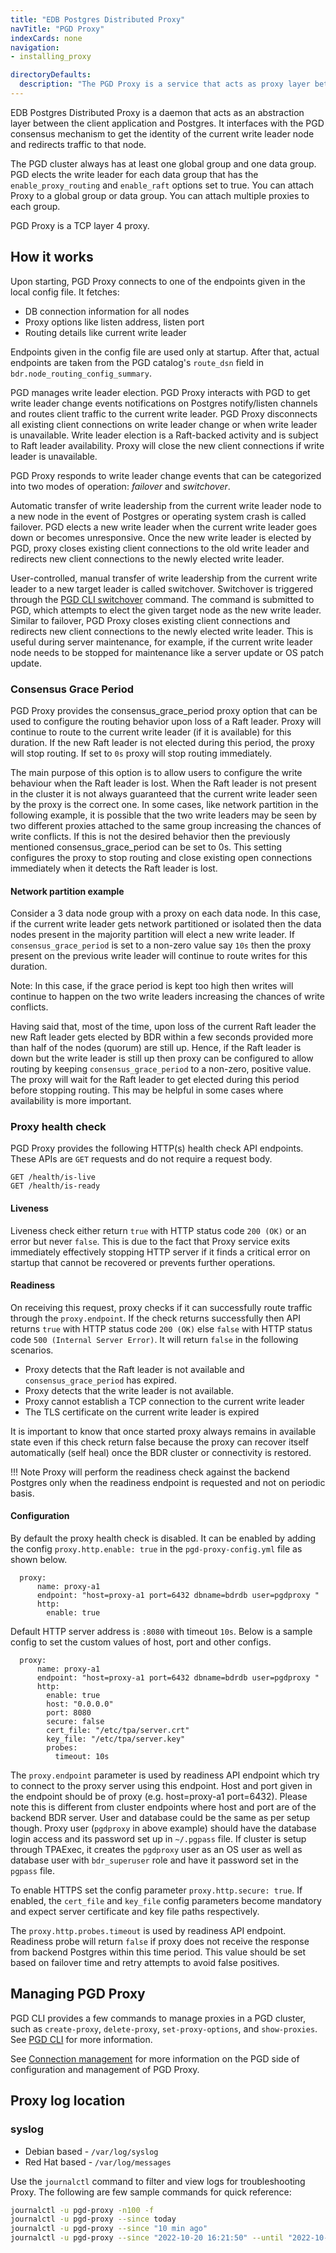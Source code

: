 ```yaml
---
title: "EDB Postgres Distributed Proxy"
navTitle: "PGD Proxy"
indexCards: none
navigation:
- installing_proxy

directoryDefaults:
  description: "The PGD Proxy is a service that acts as proxy layer between the client application and Postgres for your EDB Postgres Distributed cluster"
---
```


EDB Postgres Distributed Proxy is a daemon that acts as an abstraction layer between the client application and Postgres. It interfaces with the PGD consensus mechanism to get the identity of the current write leader node and redirects traffic to that node.

The PGD cluster always has at least one global group and one data group. PGD elects the write leader for each data group that has the `enable_proxy_routing` and `enable_raft` options set to true. You can attach Proxy to a global group or data group. You can attach multiple proxies to each group.

PGD Proxy is a TCP layer 4 proxy.

## How it works

Upon starting, PGD Proxy connects to one of the endpoints given in the local config file. It fetches:

-  DB connection information for all nodes
-  Proxy options like listen address, listen port
-  Routing details like current write leader

Endpoints given in the config file are used only at startup. After that, actual endpoints are taken from the PGD catalog's `route_dsn` field in `bdr.node_routing_config_summary`.


PGD manages write leader election. PGD Proxy interacts with PGD to get write leader change events notifications on Postgres notify/listen channels and routes client traffic to the current write leader. PGD Proxy disconnects all existing client connections on write leader change or when write leader is unavailable. Write leader election is a Raft-backed activity and is subject to Raft leader availability. Proxy will close the new client connections if write leader is unavailable.

PGD Proxy responds to write leader change events that can be categorized into two modes of operation: *failover* and *switchover*.

Automatic transfer of write leadership from the current write leader node to a new node in the event of Postgres or operating system crash is called failover. PGD elects a new write leader when the current write leader goes down or becomes unresponsive. Once the new write leader is elected by PGD, proxy closes existing client connections to the old write leader and redirects new client connections to the newly elected write leader.

User-controlled, manual transfer of write leadership from the current write leader to a new target leader is called switchover. Switchover is triggered through the [PGD CLI switchover](../cli/command_ref/pgd_switchover) command. The command is submitted to PGD, which attempts to elect the given target node as the new write leader. Similar to failover, PGD Proxy closes existing client connections and redirects new client connections to the newly elected write leader. This is useful during server maintenance, for example, if the current write leader node needs to be stopped for maintenance like a server update or OS patch update.

### Consensus Grace Period

PGD Proxy provides the consensus_grace_period proxy option that can be used to configure the routing behavior upon loss of a Raft leader. Proxy will continue to route to the current write leader (if it is available) for this duration. If the new Raft leader is not elected during this period, the proxy will stop routing. If set to `0s` proxy will stop routing immediately.

The main purpose of this option is to allow users to configure the write behaviour when the Raft leader is lost. When the Raft leader is not present in the cluster it is not always guaranteed that the current write leader seen by the proxy is the correct one. In some cases, like network partition in the following example, it is possible that the two write leaders may be seen by two different proxies attached to the same group increasing the chances of write conflicts. If this is not the desired behavior then the previously mentioned  consensus_grace_period can be set to 0s. This setting configures the proxy to stop routing and close existing open connections immediately when it detects the Raft leader is lost.

#### Network partition example

Consider a 3 data node group with a proxy on each data node. In this case, if the current write leader gets network partitioned or isolated then the data nodes present in the majority partition will elect a new write leader. If `consensus_grace_period` is set to a non-zero value say `10s` then the proxy present on the previous write leader will continue to route writes for this duration.

Note: In this case, if the grace period is kept too high then writes will continue to happen on the two write leaders increasing the chances of write conflicts.

Having said that, most of the time, upon loss of the current Raft leader the new Raft leader gets elected by BDR within a few seconds provided more than half of the nodes (quorum) are still up. Hence, if the Raft leader is down but the write leader is still up then proxy can be configured to allow routing by keeping `consensus_grace_period` to a non-zero, positive value. The proxy will wait for the Raft leader to get elected during this period before stopping routing. This may be helpful in some cases where availability is more important.

### Proxy health check

PGD Proxy provides the following HTTP(s) health check API endpoints. These APIs are `GET` requests and do not require a request body.
```
GET /health/is-live
GET /health/is-ready
```

#### Liveness

Liveness check either return `true` with HTTP status code `200 (OK)` or an error but never `false`. This is due to the fact that Proxy service exits immediately effectively stopping HTTP server if it finds a critical error on startup that cannot be recovered or prevents further operations.

#### Readiness

On receiving this request, proxy checks if it can successfully route traffic through the `proxy.endpoint`. If the check returns successfully then API returns `true` with HTTP status code `200 (OK)` else `false` with HTTP status code `500 (Internal Server Error)`. It will return `false` in the following scenarios.
* Proxy detects that the Raft leader is not available and `consensus_grace_period` has expired.
* Proxy detects that the write leader is not available.
* Proxy cannot establish a TCP connection to the current write leader
* The TLS certificate on the current write leader is expired

It is important to know that once started proxy always remains in available state even if this check return false because the proxy can recover itself automatically (self heal) once the BDR cluster or connectivity is restored.

!!! Note
    Proxy will perform the readiness check against the backend Postgres only when the readiness endpoint is requested and not on periodic basis.

#### Configuration

By default the proxy health check is disabled. It can be enabled by adding the config `proxy.http.enable: true` in the `pgd-proxy-config.yml` file as shown below.
```
  proxy:
	  name: proxy-a1
	  endpoint: "host=proxy-a1 port=6432 dbname=bdrdb user=pgdproxy "
	  http:
  	    enable: true
```

Default HTTP server address is `:8080` with timeout `10s`. Below is a sample config to set the custom values of host, port and other configs.
```
  proxy:
	  name: proxy-a1
	  endpoint: "host=proxy-a1 port=6432 dbname=bdrdb user=pgdproxy "
	  http:
  	    enable: true
  	    host: "0.0.0.0"
  	    port: 8080
        secure: false
        cert_file: "/etc/tpa/server.crt"
        key_file: "/etc/tpa/server.key"
	    probes:
  	      timeout: 10s
```

The `proxy.endpoint` parameter is used by readiness API endpoint which try to connect to the proxy server using this endpoint. Host and port given in the endpoint should be of proxy (e.g. host=proxy-a1 port=6432). Please note this is different from cluster endpoints where host and port are of the backend BDR server. User and database could be the same as per setup though. Proxy user (`pgdproxy` in above example) should have the database login access and its password set up in `~/.pgpass` file. If cluster is setup through TPAExec, it creates the `pgdproxy` user as an OS user as well as database user with `bdr_superuser` role and have it password set in the `pgpass` file.

To enable HTTPS set the config parameter `proxy.http.secure: true`. If enabled, the `cert_file` and `key_file` config parameters become mandatory and expect server certificate and key file paths respectively.

The `proxy.http.probes.timeout` is used by readiness API endpoint. Readiness probe will return `false` if proxy does not receive the response from backend Postgres within this time period. This value should be set based on failover time and retry attempts to avoid false positives.

## Managing PGD Proxy

PGD CLI provides a few commands to manage proxies in a PGD cluster, such as `create-proxy`, `delete-proxy`, `set-proxy-options`, and `show-proxies`. See [PGD CLI](../cli/command_ref) for more information.

See [Connection management](../routing) for more information on the PGD side of configuration and management of PGD Proxy.

## Proxy log location

### syslog

- Debian based - `/var/log/syslog`
- Red Hat based - `/var/log/messages`

Use the `journalctl` command to filter and view logs for troubleshooting Proxy. The following are few sample commands for quick reference:

```sh
journalctl -u pgd-proxy -n100 -f
journalctl -u pgd-proxy --since today
journalctl -u pgd-proxy --since "10 min ago"
journalctl -u pgd-proxy --since "2022-10-20 16:21:50" --until "2022-10-20 16:21:55"
```
